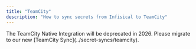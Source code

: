 ```yaml
---
title: "TeamCity"
description: "How to sync secrets from Infisical to TeamCity"
---
```


<Note>
    The TeamCity Native Integration will be deprecated in 2026. Please migrate to our new [TeamCity Sync](../secret-syncs/teamcity).
</Note>
